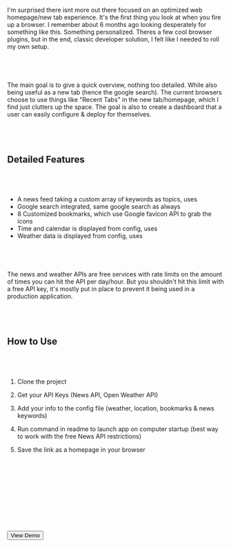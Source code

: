 
I'm surprised there isnt more out there focused on an optimized web homepage/new tab experience. It's the first thing you look at when you fire up a browser. I remember about 6 months ago looking desperately for something like this. Something personalized. Theres a few cool browser plugins, but in the end, classic developer solution, I felt like I needed to roll my own setup.

&nbsp;&nbsp;
-----

The main goal is to give a quick overview, nothing too detailed. While also being useful as a new tab (hence the google search). The current browsers choose to use things like "Recent Tabs" in the new tab/homepage, which I find just clutters up the space. The goal is also to create a dashboard that a user can easily configure & deploy for themselves.

&nbsp;&nbsp;
-----

## Detailed Features

&nbsp;&nbsp;
-----

- A news feed taking a custom array of keywords as topics, uses <Plink href="https://newsapi.org" text="News API" />
- Google search integrated, same google search as always
- 8 Customized bookmarks, which use Google favicon API to grab the icons
- Time and calendar is displayed from config, uses <Plink href="https://momentjs.com" text="MomentJS" />
- Weather data is displayed from config, uses <Plink href="https://openweathermap.org/api" text="Open Weather API" />

&nbsp;&nbsp;
-----

The news and weather APIs are free services with rate limits on the amount of times you can hit the API per day/hour. But you shouldn't hit this limit with a free API key, it's mostly put in place to prevent it being used in a production application.

&nbsp;&nbsp;
-----

## How to Use

&nbsp;&nbsp;
-----

1. Clone the project

2. Get your API Keys (News API, Open Weather API)

3. Add your info to the config file (weather, location, bookmarks & news keywords)

4. Run command in readme to launch app on computer startup (best way to work with the free News API restrictions)

5. Save the link as a homepage in your browser

&nbsp;&nbsp;
-----

> <Plink href="https://github.com/oddscenes/morning-briefing" text="Get the Project on Github" />

&nbsp;&nbsp;
-----

&nbsp;&nbsp;
-----

<Button href="/lab/morning-briefing" className="block gr-tw-3 py-6 px-8 max-w-xs rounded hover:opacity-75 text-center" target="_blank">
<span className="text-white">View Demo</span></Button>
